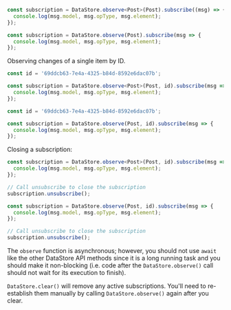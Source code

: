<BlockSwitcher>
<Block name="TypeScript">

```ts
const subscription = DataStore.observe<Post>(Post).subscribe((msg) => {
  console.log(msg.model, msg.opType, msg.element);
});

```

</Block>
<Block name="JavaScript">

```js
const subscription = DataStore.observe(Post).subscribe(msg => {
  console.log(msg.model, msg.opType, msg.element);
});
```

</Block>
</BlockSwitcher>

Observing changes of a single item by ID.

<BlockSwitcher>
<Block name="TypeScript">

```ts
const id = '69ddcb63-7e4a-4325-b84d-8592e6dac07b';

const subscription = DataStore.observe<Post>(Post, id).subscribe(msg => {
  console.log(msg.model, msg.opType, msg.element);
});
```

</Block>
<Block name="JavaScript">

```js
const id = '69ddcb63-7e4a-4325-b84d-8592e6dac07b';

const subscription = DataStore.observe(Post, id).subscribe(msg => {
  console.log(msg.model, msg.opType, msg.element);
});
```

</Block>
</BlockSwitcher>

Closing a subscription:

<BlockSwitcher>
<Block name="TypeScript">

```ts
const subscription = DataStore.observe<Post>(Post, id).subscribe(msg => {
  console.log(msg.model, msg.opType, msg.element);
});

// Call unsubscribe to close the subscription
subscription.unsubscribe();
```

</Block>
<Block name="JavaScript">

```js
const subscription = DataStore.observe(Post, id).subscribe(msg => {
  console.log(msg.model, msg.opType, msg.element);
});

// Call unsubscribe to close the subscription
subscription.unsubscribe();
```

</Block>
</BlockSwitcher>

<Callout>

The `observe` function is asynchronous; however, you should not use `await` like the other DataStore API methods since it is a long running task and you should make it non-blocking (i.e. code after the `DataStore.observe()` call should not wait for its execution to finish).

</Callout>

<Callout>

`DataStore.clear()` will remove any active subscriptions. You'll need to re-establish them manually by calling `DataStore.observe()` again after you clear.

</Callout>
